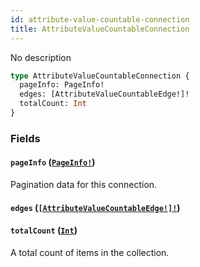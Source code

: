 ```yaml
---
id: attribute-value-countable-connection
title: AttributeValueCountableConnection
---
```


No description

```graphql
type AttributeValueCountableConnection {
  pageInfo: PageInfo!
  edges: [AttributeValueCountableEdge!]!
  totalCount: Int
}
```

### Fields

#### `pageInfo` ([`PageInfo!`](../../../developer/api-reference/objects/page-info))

Pagination data for this connection.

#### `edges` ([`[AttributeValueCountableEdge!]!`](../../../developer/api-reference/objects/attribute-value-countable-edge))

#### `totalCount` ([`Int`](../../../developer/api-reference/scalars/int))

A total count of items in the collection.
